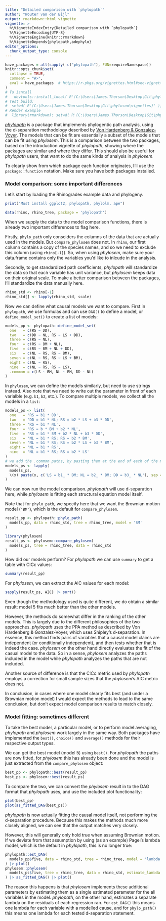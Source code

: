 ---
title: "Detailed comparison with `phylopath`"
author: "Wouter van der Bijl"
output: rmarkdown::html_vignette
vignette: >
  %\VignetteIndexEntry{Detailed comparison with `phylopath`}
  %\VignetteEncoding{UTF-8}
  %\VignetteEngine{knitr::rmarkdown}
  %\VignetteDepends{phylopath,adephylo}
editor_options:
  chunk_output_type: console
---

```{r, include = FALSE}
have_packages = all(sapply( c("phylopath"), FUN=requireNamespace))
knitr::opts_chunk$set(
  collapse = TRUE,
  comment = "#>",
  eval = have_packages  # https://r-pkgs.org/vignettes.html#sec-vignettes-eval-option
)
# To isntall
#   devtools::install_local( R'(C:\Users\James.Thorson\Desktop\Git\phylosem)', force=TRUE )
# Test build:
#  setwd( R'(C:\Users\James.Thorson\Desktop\Git\phylosem\vignettes)' ); devtools::build_rmd( R'(vignettes\phylopath.Rmd)' )
# Render example
#  library(rmarkdown); setwd( R'(C:\Users\James.Thorson\Desktop\Git\phylosem\vignettes)' ); render( "phylopath.Rmd", pdf_document())
```

[_phylopath_](https://doi.org/10.7717/peerj.4718) is a package that implements phylogentic path analysis, using the d-separation methodology described by [Von Hardenberg & Gonzalez-Voyer](https://doi.org/10.1111/j.1558-5646.2012.01790.x). The models that can be fit are essentially a subset of the models that can be fit using _phylosem_. This is a comparison between the two packages, based on the introduction vignette of _phylopath_, showing where the packages are similar and where they differ. This should also be useful for _phylopath_ users, that want to do the same kinds of analysis in _phylosem_.

To clearly show from which package each function originates, I'll use the `package::function` notation. Make sure you have both packages installed.

### Model comparison: some important differences

Let's start by loading the Rhinogrades example data and phylogeny. 

```{r package_warning, include=isFALSE(have_packages)}
print("Must install ggplot2, phylopath, phylolm, ape")
```

```{r setup}
data(rhino, rhino_tree, package = 'phylopath')
```

When we supply the data to the model comparison functions, there is already two important differences to flag here.

Firstly, `phylo_path` only consciders the columns of the data that are actually used in the models. But `compare_phylosem` does not. In `rhino`, our first column contains a copy of the species names, and so we need to exclude this column (using `rhino[-1]`). So, when using _phylosem_, make sure your data.frame contains only the variables you'd like to inlcude in the analysis.

Secondly, to get standardized path coefficients, _phylopath_ will standardize the data so that each variable has unit variance, but _phylosem_ keeps data on their original scale. To make a better comparison between the packages, I'll standardize the data manually here.

```{r}
rhino_std <- rhino[-1]
rhino_std[] <- lapply(rhino_std, scale)
```

Now we can define what causal models we want to compare. First in `phylopath`, we use formulas and can use `DAG()` to define a model, or `define_model_set()` to create a list of models:

```{r}
models_pp <- phylopath::define_model_set(
  one   = c(RS ~ DD),
  two   = c(DD ~ NL, RS ~ LS + DD),
  three = c(RS ~ NL),
  four  = c(RS ~ BM + NL),
  five  = c(RS ~ BM + NL + DD),
  six   = c(NL ~ RS, RS ~ BM),
  seven = c(NL ~ RS, RS ~ LS + BM),
  eight = c(NL ~ RS),
  nine  = c(NL ~ RS, RS ~ LS),
  .common = c(LS ~ BM, NL ~ BM, DD ~ NL)
)
```

In `phylosem`, we can define the models similarly, but need to use strings instead. Also note that we need to write out the parameter in front of each varialble (e.g. `b1`, `b2`, etc.). To compare multiple models, we collect all the models in a `list`:

```{r}
models_ps <- list(
  one   = 'RS = b1 * DD',
  two   = 'DD = b1 * NL; RS = b2 * LS + b3 * DD',
  three = 'RS = b1 * NL',
  four  = 'RS = b * BM + b2 * NL',
  five  = 'RS = b1 * BM + b2 * NL + b3 * DD',
  six   = 'NL = b1 * RS; RS = b2 * BM',
  seven = 'NL = b1 * RS; RS = b2 * LS + b3 * BM',
  eight = 'NL = b1 * RS',
  nine  = 'NL = b1 * RS; RS = b2 * LS'
)
# we add the .common paths, by pasting them at the end of each of the model strings, e.g.:
models_ps <- lapply(
  models_ps, 
  \(x) paste(x, c('LS = b1_ * BM; NL = b2_ * BM; DD = b3_ * NL'), sep = '; ')
)
```

We can now run the model comparison. _phylopath_ will use d-separation here, while _phylosem_ is fitting each structural equation model itself.

Note that for `phylo_path`, we specify here that we want the Brownian motion model (`"BM"`), which is the default for `compare_phylosem`.

```{r, eval=have_packages, results=FALSE, message=FALSE}
result_pp <- phylopath::phylo_path(
  models_pp, data = rhino_std, tree = rhino_tree, model = 'BM'
)

library(phylosem)
result_ps <- phylosem::compare_phylosem(
  models_ps, tree = rhino_tree, data = rhino_std
)
```

How did our models perform? For _phylopath_ we can use `summary` to get a table with CICc values:

```{r}
summary(result_pp)
```

For _phylosem_, we can extract the AIC values for each model:

```{r}
sapply(result_ps, AIC) |> sort()
```

Even though the methodology used is quite different, we do obtain a similar result: model 5 fits much better than the other models.

However, the methods do somewhat differ in the ranking of the other models. This is largely due to the different philosophies of the two approaches. _phylopath_ uses the PPA method as described by Von Hardenberg & Gonzalez-Voyer, which uses Shipley's d-separation. In essence, this method finds pairs of variables that a causal model claims are independent (or conditionally independent), and then tests whether that is indeed the case. _phylosem_ on the other hand directly evaluates the fit of the casual model to the data. So in a sense, _phylosem_ analyzes the paths included in the model while _phylopath_ analyzes the paths that are not included.

Another source of difference is that the CICc metric used by _phylopath_ employs a correction for small sample sizes that the _phylosem_'s AIC metric does not.

In conclusion, in cases where one model clearly fits best (and under a Brownian motion model) I would expect the methods to lead to the same conclusion, but don't expect model comparison results to match closely.

### Model fitting: sometimes different

To take the best model, a particular model, or to perform model averaging, _phylopath_ and _phylosem_ work largely in the same way. Both packages have implemented the `best()`, `choice()` and `average()` methods for their respective output types.

We can get the best model (model 5) using `best()`. For _phylopath_ the paths are now fitted, for _phylosem_ this has already been done and the model is just extracted from the `compare_phylosem` object:

```{r}
best_pp <- phylopath::best(result_pp)
best_ps <- phylosem::best(result_ps)
```

To compare the two, we can convert the _phylosem_ result in to the DAG format that _phylopath_ uses, and use the included plot functionality:

```{r, eval=have_packages, fig.dim = c(6, 6), out.width = "50%"}
plot(best_pp)
plot(as_fitted_DAG(best_ps))
```

_phylopath_ is now actually fitting the causal model itself, not performing the d-separation procedure. Because this makes the methods much more closely aligned, we can see that the output matches very closely.

However, this will generally only hold true when assuming Brownian motion. If we deviate from that assumption by using (as an example) Pagel's lambda model, which is the default in _phylopath_, this is no longer true:

```{r, eval=have_packages, results=FALSE, message=FALSE, fig.dim = c(6, 6), out.width = "50%"}
phylopath::est_DAG(
  models_pp$five, data = rhino_std, tree = rhino_tree, model = 'lambda'
) |> plot()
phylosem::phylosem(
  models_ps$five, tree = rhino_tree, data = rhino_std, estimate_lambda = TRUE
) |> as_fitted_DAG() |> plot()
```

The reason this happens is that _phylosem_ implements these additional parameters by estimating them as a single estimated parameter for the all variables in the model. _phylopath_, on the other hand, estimates a separate lambda on the residuals of each regression ran. For `est_DAG()` this means one lambda for each variable with a modelled cause, and for `phylo_path()` this means one lambda for each tested d-separation statement.